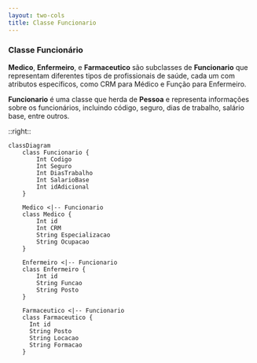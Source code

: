 ```yaml
---
layout: two-cols
title: Classe Funcionario
---
```


### Classe Funcionário

**Medico**, **Enfermeiro**, e **Farmaceutico** são subclasses de **Funcionario** que representam diferentes tipos de profissionais de saúde, cada um com atributos específicos, como CRM para Médico e Função para Enfermeiro.

**Funcionario** é uma classe que herda de **Pessoa** e representa informações sobre os funcionários, incluindo código, seguro, dias de trabalho, salário base, entre outros.

::right::

```mermaid
classDiagram
    class Funcionario {
        Int Codigo
        Int Seguro
        Int DiasTrabalho
        Int SalarioBase
        Int idAdicional
    }

    Medico <|-- Funcionario
    class Medico {
        Int id
        Int CRM
        String Especializacao
        String Ocupacao
    }

    Enfermeiro <|-- Funcionario
    class Enfermeiro {
        Int id
        String Funcao
        String Posto
    }

    Farmaceutico <|-- Funcionario
    class Farmaceutico {
      Int id
      String Posto
      String Locacao
      String Formacao
    }
```